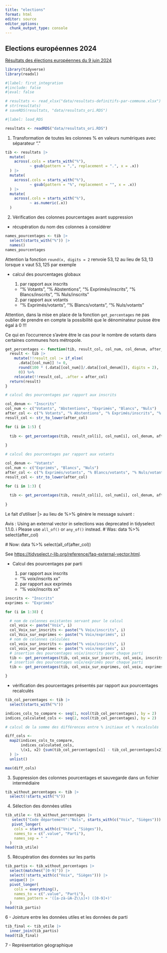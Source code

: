 ```yaml
---
title: "elections"
format: html
editor: source
editor_options: 
  chunk_output_type: console
---
```


## Elections européennes 2024

[Résultats des élections européennes du 9 juin 2024](https://www.data.gouv.fr/fr/datasets/resultats-des-elections-europeennes-du-9-juin-2024/#/resources)

```r

library(tidyverse)
library(readxl)

```

```r
#|label: first_integration
#|include: false
#|eval: false

# resultats <- read_xlsx("data/resultats-definitifs-par-commune.xlsx")
# str(resultats)
# saveRDS(resultats, "data/resultats_ori.RDS")

```

```r
#|label: load_RDS

resultats <- readRDS("data/resultats_ori.RDS")

```

1. Transformation de toutes les colonnes % en valeurs numériques avec séparateur "."

```r

tib <- resultats |> 
  mutate(
    across(.cols = starts_with("%"),
           ~ gsub(pattern = ",", replacement = ".", x = .x))
  ) |> 
  mutate(
    across(.cols = starts_with("%"),
           ~ gsub(pattern = "%", replacement = "", x = .x))
  ) |> 
  mutate(
    across(.cols = starts_with("%"),
           ~ as.numeric(.x))
  )

```

2. Vérification des colonnes pourcentages avant suppression

  - récupération du nom des colonnes à considérer
  
```r
  
names_pourcentages <- tib |> 
  select(starts_with("%")) |>  
  names()
names_pourcentages

```

::: {.callout-note collapse="false"}

Attention la fonction `round(x, digits = 2` renvoie $53,12$ au lieu de $53,13$ lorsque x vaut $53,125$ par exemple

:::

  - calcul des pourcentages globaux

    1. par rapport aux inscrits 
      
      - "% Votants", "% Abstentions", "% Exprimés/inscrits", "% Blancs/inscrits", "% Nuls/inscrits"
    
    2. par rapport aux votants 
    
      - "% Exprimés/votants", "% Blancs/votants", "% Nuls/votants"


::: {.callout-danger collapse="false"}

Attention, dans la mise en place de la fonction `get_percentages` ne pas oublier de prendre en compte la possibilité que le dénominateur puisse être égal à 0 !!!

Ce qui en l'occurrence s'avère être le cas pour le nombre de votants dans certaines communes hors métropole.

:::

```r

get_percentages <- function(tib, result_col, col_num, col_denum, after_col) {
  result <- tib |> 
    mutate(!!result_col := if_else(
      .data[[col_num]] != 0,
      round(100 * (.data[[col_num]]/.data[[col_denum]]), digits = 2),
      0)) %>%
    relocate(!!result_col, .after = after_col)
  return(result)
}

# calcul des pourcentages par rapport aux inscrits

col_denum <- "Inscrits"
col_num <- c("Votants", "Abstentions", "Exprimés", "Blancs", "Nuls")
after_col <- c("% Votants", "% Abstentions", "% Exprimés/inscrits", "% Blancs/inscrits", "% Nuls/inscrits")
result_col <- str_to_lower(after_col)

for (i in 1:5) {
  
  tib <- get_percentages(tib, result_col[i], col_num[i], col_denum, after_col[i])
  
}

# calcul des pourcentages par rapport aux votants

col_denum <- "Votants"
col_num <- c("Exprimés", "Blancs", "Nuls")
after_col <- c("% Exprimés/votants", "% Blancs/votants", "% Nuls/votants")
result_col <- str_to_lower(after_col)

for (i in 1:3) {
  
  tib <- get_percentages(tib, result_col[i], col_num[i], col_denum, after_col[i])
  
}

```  

::: {.callout-note collapse="false"}

Le fait d'utiliser |> au lieu de %>% génère le message suivant :

Avis : Using an external vector in selections was deprecated in tidyselect 1.1.0.
ℹ Please use `all_of()` or `any_of()` instead.
  # Was:
  data %>% select(after_col)

  # Now:
  data %>% select(all_of(after_col))

See <https://tidyselect.r-lib.org/reference/faq-external-vector.html>.

:::

  - Calcul des pourcentages par parti
  
    1. par rapport aux inscrits 
    
      - "% voix/inscrits xx"
      
    2. par rapport aux exprimés
    
      - "% voix/inscrits xx"

```r

inscrits <- "Inscrits"
exprimes <- "Exprimés"

for (i in 1:38) {

  # nom de colonnes existantes servant pour le calcul
  col_voix <- paste("Voix", i)
  col_Voix_sur_inscrits <- paste("% Voix/inscrits", i)
  col_Voix_sur_exprimes <- paste("% Voix/exprimés", i)
  # nom de colonnes calculées
  col_voix_sur_inscrits <- paste("% voix/inscrits", i)
  col_voix_sur_exprimes <- paste("% voix/exprimés", i)
  # insertion des pourcentages voix/inscrits pour chaque parti
  tib <- get_percentages(tib, col_voix_sur_inscrits, col_voix, inscrits, col_Voix_sur_inscrits)
  # insertion des pourcentages voix/exprimés pour chaque parti
  tib <- get_percentages(tib, col_voix_sur_exprimes, col_voix, exprimes, col_Voix_sur_exprimes)

}

```

  - vérification des pourcentages présentés par rapport aux pourcentages recalculés
  
```r

tib_col_percentages <- tib |> 
  select(starts_with("%"))

indices_cols_to_compare <- seq(1, ncol(tib_col_percentages), by = 2)
indices_calculated_cols <- seq(2, ncol(tib_col_percentages), by = 2)

# calcul de la somme des différences entre % initiaux et % recalculés

diff_cols <-
  map2(indices_cols_to_compare,
       indices_calculated_cols,
       \(x1, x2) {sum(tib_col_percentages[x1] - tib_col_percentages[x2])}
  ) |> 
  unlist()

max(diff_cols)

```

3. Suppression des colonnes pourcentages et sauvegarde dans un fichier intermédiaire

```r

tib_without_percentages <- tib |> 
  select(!starts_with("%"))

```

4. Sélection des données utiles

```r

tib_utile <- tib_without_percentages |>
   select("Code département":"Nuls", starts_with(c("Voix", "Sièges"))) |> 
   pivot_longer(
    cols = starts_with(c("Voix", "Sièges")),
    names_to = c(".value", "Parti"),
    names_sep = " "
  )
head(tib_utile)

```

5. Récupération des données sur les partis

```r

tib_partis <- tib_without_percentages |> 
  select(matches("[0-9]")) |> 
  select(!starts_with(c("Voix", "Sièges"))) |> 
  unique() |> 
  pivot_longer(
    cols = everything(),
    names_to = c(".value", "Parti"),
    names_pattern = '([a-zà-üA-Z\\s]+) ([0-9]+)'
  )
head(tib_partis)

```

6 - Jointure entre les données utiles et les données de parti

```r

tib_final <- tib_utile |> 
  inner_join(tib_partis)
head(tib_final)

```

7 - Représentation géographique

